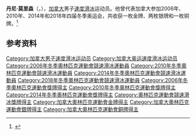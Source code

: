 {{NoteTA|G1=Sports}}
'''丹尼·莫里森'''（{{lang-en|Denny Morrison}}，{{bd|1985年|9月8日||}}），[[加拿大|加拿大]]男子[[速度滑冰|速度滑冰]]运动员。他曾代表加拿大参加2006年、2010年、2014年和2018年四届冬季奥运会，共收获一枚金牌、两枚银牌和一枚铜牌。<ref>{{Cite web|title=Denny MORRISON|url=https://www.olympic.org/denny-morrison|accessdate=2021-04-05|work=International Olympic Committee|archive-date=2021-01-25|archive-url=https://web.archive.org/web/20210125204851/https://www.olympic.org/denny-morrison}}</ref>

== 参考资料 ==
{{reflist}}

{{奥林匹克运动会速度滑冰比赛男子团体追逐赛冠军}}

{{Authority control}}
{{DEFAULTSORT:Morrison, Denny}}
[[Category:加拿大男子速度滑冰运动员|Category:加拿大男子速度滑冰运动员]]
[[Category:加拿大奥运速度滑冰运动员|Category:加拿大奥运速度滑冰运动员]]
[[Category:2006年冬季奧林匹克運動會競速滑冰運動員|Category:2006年冬季奧林匹克運動會競速滑冰運動員]]
[[Category:2010年冬季奧林匹克運動會競速滑冰運動員|Category:2010年冬季奧林匹克運動會競速滑冰運動員]]
[[Category:2014年冬季奧林匹克運動會競速滑冰運動員|Category:2014年冬季奧林匹克運動會競速滑冰運動員]]
[[Category:2018年冬季奧林匹克運動會競速滑冰運動員|Category:2018年冬季奧林匹克運動會競速滑冰運動員]]
[[Category:2006年冬季奧林匹克運動會獎牌得主|Category:2006年冬季奧林匹克運動會獎牌得主]]
[[Category:2010年冬季奧林匹克運動會獎牌得主|Category:2010年冬季奧林匹克運動會獎牌得主]]
[[Category:2014年冬季奧林匹克運動會獎牌得主|Category:2014年冬季奧林匹克運動會獎牌得主]]
[[Category:奧林匹克運動會競速滑冰獎牌得主|Category:奧林匹克運動會競速滑冰獎牌得主]]
[[Category:加拿大奧林匹克運動會金牌得主|Category:加拿大奧林匹克運動會金牌得主]]
[[Category:加拿大奧林匹克運動會銀牌得主|Category:加拿大奧林匹克運動會銀牌得主]]
[[Category:加拿大奧林匹克運動會銅牌得主|Category:加拿大奧林匹克運動會銅牌得主]]
